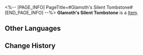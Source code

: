 <%-- [PAGE_INFO]
PageTitle=#Glamoth's Silent Tombstone#
[END_PAGE_INFO] --%>
{{Item Infobox
|id          = 43116
|image       = Item Glamoth's Silent Tombstone.png
|type        = 
|invCategory = Relics
|rarity      = 3
|effect      = 
|description = The flourishing Empire of Glamoth turned into dust. There was no evidence of its former glory. Only the debris of stardust, mechas, warships, and the corpses of the Swarm were left drifting in the vacuum to form a river of residua &mdash; preserving the original battle scene of the bloody warfronts and serving as a monument to its downfall.
|source1     = [[Simulated Universe]]: World 8 - Immersion Device Redemption
}}
'''Glamoth's Silent Tombstone''' is a [[Item]].

==Other Languages==
{{Other Languages
|en   = Glamoth's Silent Tombstone
|zhs  = 格拉默的寂静坟碑
|zht  = 格拉默的寂靜墳碑
|ja   = グラモスの静寂の墓碑
|ko   = 그라모스의 적막한 묘비
|es   = Lápida silenciosa de Glamoth
|fr   = Monument funéraire de Glamoth
|ru   = Безмолвная могила Глатирамера
|th   = Glamoth's Silent Tombstone
|vi   = Bia Mộ Tĩnh Mịch Của Glamoth
|de   = Glamoths stiller Grabstein
|id   = Glamoth's Silent Tombstone
|pt   = Túmulo Silencioso de Glamoth
}}

==Change History==
{{Change History|1.5}}